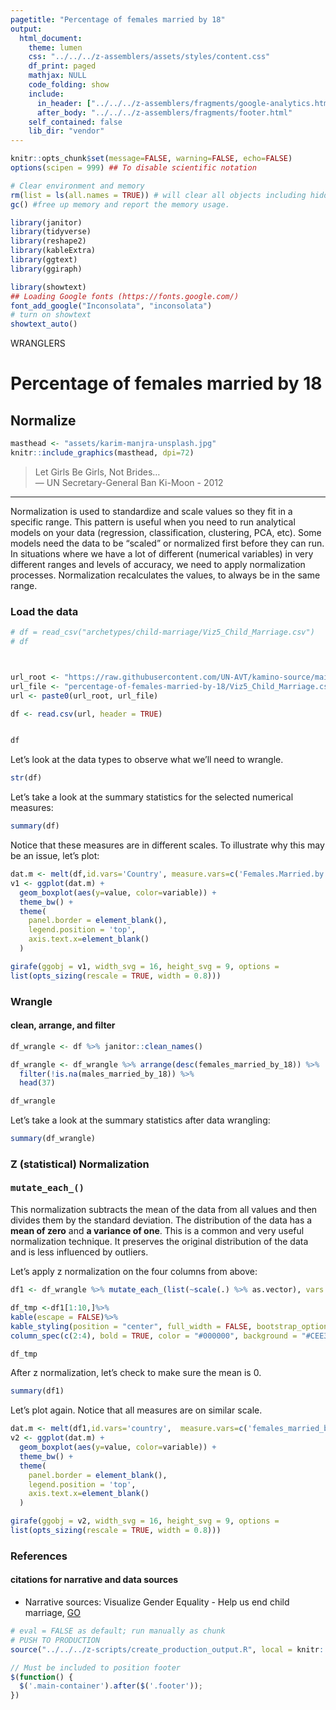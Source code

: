 ```yaml
---
pagetitle: "Percentage of females married by 18"
output:
  html_document:
    theme: lumen
    css: "../../../z-assemblers/assets/styles/content.css"
    df_print: paged
    mathjax: NULL
    code_folding: show
    include:
      in_header: ["../../../z-assemblers/fragments/google-analytics.html", "../../../z-assemblers/fragments/header.html"]
      after_body: "../../../z-assemblers/fragments/footer.html"
    self_contained: false
    lib_dir: "vendor"
---
```


```r

knitr::opts_chunk$set(message=FALSE, warning=FALSE, echo=FALSE)
options(scipen = 999) ## To disable scientific notation

# Clear environment and memory
rm(list = ls(all.names = TRUE)) # will clear all objects including hidden objects.
gc() #free up memory and report the memory usage.

library(janitor)
library(tidyverse)
library(reshape2)
library(kableExtra)
library(ggtext)
library(ggiraph)

library(showtext)
## Loading Google fonts (https://fonts.google.com/)
font_add_google("Inconsolata", "inconsolata")
# turn on showtext
showtext_auto()

```

<div class="activity">
WRANGLERS  
</div>

# Percentage of females married by 18
## Normalize

```r

masthead <- "assets/karim-manjra-unsplash.jpg"
knitr::include_graphics(masthead, dpi=72)

```

> Let Girls Be Girls, Not Brides...\
--- UN Secretary-General Ban Ki-Moon - 2012\

***

Normalization is used to standardize and scale values so they fit in a specific range. This pattern is useful when you need to run analytical models on your data (regression, classification, clustering, PCA, etc). Some models need the data to be "scaled" or normalized first before they can run. In situations where we have a lot of different (numerical variables) in very different ranges and levels of accuracy, we need to apply normalization processes.  Normalization recalculates the values, to always be in the same range.

### Load the data

```r

# df = read_csv("archetypes/child-marriage/Viz5_Child_Marriage.csv")
# df



url_root <- "https://raw.githubusercontent.com/UN-AVT/kamino-source/main/sources/0-shared/data/"
url_file <- "percentage-of-females-married-by-18/Viz5_Child_Marriage.csv"
url <- paste0(url_root, url_file)

df <- read.csv(url, header = TRUE)


df

```

Let's look at the data types to observe what we'll need to wrangle.

```r

str(df)

```

Let's take a look at the summary statistics for the selected numerical measures:


```r

summary(df)

```
Notice that these measures are in different scales. To illustrate why this may be an issue, let's plot:


```r


dat.m <- melt(df,id.vars='Country', measure.vars=c('Females.Married.by.15', 'Females.Married.by.18', 'Males.Married.by.18'))
v1 <- ggplot(dat.m) +
  geom_boxplot(aes(y=value, color=variable)) +
  theme_bw() +
  theme(
    panel.border = element_blank(),
    legend.position = 'top',
    axis.text.x=element_blank()
  )

girafe(ggobj = v1, width_svg = 16, height_svg = 9, options =
list(opts_sizing(rescale = TRUE, width = 0.8)))
```

### Wrangle
#### clean, arrange, and filter

```r

df_wrangle <- df %>% janitor::clean_names()

df_wrangle <- df_wrangle %>% arrange(desc(females_married_by_18)) %>%
  filter(!is.na(males_married_by_18)) %>%
  head(37)

df_wrangle

```

Let's take a look at the summary statistics after data wrangling:


```r

summary(df_wrangle)

```

### Z (statistical) Normalization
#### <kbd> mutate_each_() </kbd>

This normalization subtracts the mean of the data from all values and then divides them by the standard deviation. The distribution of the data has a __mean of zero__ and __a variance of one__. This is a common and very useful normalization technique. It preserves the original distribution of the data and is less influenced by outliers.

Let's apply z normalization on the four columns from above:

```r

df1 <- df_wrangle %>% mutate_each_(list(~scale(.) %>% as.vector), vars = c('females_married_by_15', 'females_married_by_18', 'males_married_by_18'))
```


```r
df_tmp <-df1[1:10,]%>%
kable(escape = FALSE)%>%
kable_styling(position = "center", full_width = FALSE, bootstrap_options = "striped")%>%
column_spec(c(2:4), bold = TRUE, color = "#000000", background = "#CEE3F6")

df_tmp 
```

After z normalization, let's check to make sure the mean is 0.

```r
summary(df1)

```
Let's plot again. Notice that all measures are on similar scale.


```r

dat.m <- melt(df1,id.vars='country',  measure.vars=c('females_married_by_15', 'females_married_by_18', 'males_married_by_18'))
v2 <- ggplot(dat.m) +
  geom_boxplot(aes(y=value, color=variable)) +
  theme_bw() +
  theme(
    panel.border = element_blank(),
    legend.position = 'top',
    axis.text.x=element_blank()
  )

girafe(ggobj = v2, width_svg = 16, height_svg = 9, options =
list(opts_sizing(rescale = TRUE, width = 0.8)))
```

### References
#### citations for narrative and data sources

* Narrative sources: Visualize Gender Equality - Help us end child marriage, [GO](https://media.data.world/1o2xvmj7TLCDfJPErISo_Child%20Marriage%20Dasbboard.png){target="_blank"}


```r

# eval = FALSE as default; run manually as chunk
# PUSH TO PRODUCTION
source("../../../z-scripts/create_production_output.R", local = knitr::knit_global())

```


```js

// Must be included to position footer
$(function() {
  $('.main-container').after($('.footer'));
})

```

